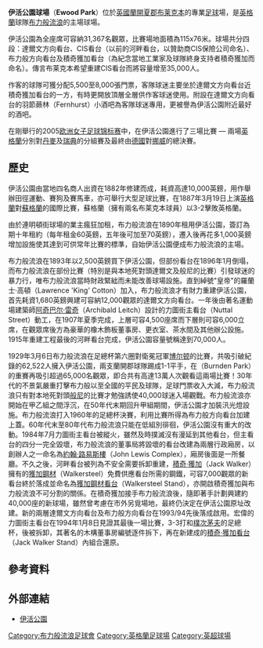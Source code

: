 {{noteta
|G1=EPL
|T=zh-hans:埃伍德公园球场;zh-hk:伊活公園球場;zh-tw:埃伍德公園球場;
|1=zh-hans:布莱克本流浪者;zh-hk:布力般流浪;zh-tw:布萊克本流浪者;
|2=zh-hans:埃伍德公园;zh-hk:伊活公園;zh-tw:埃伍德公園;
}}
{{Infobox Stadium  
|  stadium_name  = 伊活公園球場<br />''Ewood Park''
|  image      = [[File:Ewood_Park.jpg|250px]]
|  location   = [[英格蘭|英格蘭]]BB2 4JF[[蘭開夏郡|蘭開夏郡]][[布莱克本|布莱克本]]
| coordinates = {{coord|53|43|42.85|N|2|29|21.14|W|type:landmark}}
|  fullname   = Ewood Park
|  built      = 1882年 
|  opened     = 1882年
|  owner      = [[布力般流浪|布力般流浪]]
|  seating_capacity   = <center>31,367人<ref name="BBC Premiership">{{cite web|title=Premiership Club-by-club Guide|url=http://news.bbc.co.uk/sport1/hi/football/eng_prem/5237764.stm|publisher=BBC|accessdate=2006-12-30|archive-date=2007-08-24|archive-url=https://web.archive.org/web/20070824171855/http://news.bbc.co.uk/sport1/hi/football/eng_prem/5237764.stm|dead-url=no}}</ref>  
|  tenants     = <center>[[布力般流浪|布力般流浪]] (1890年至今)
|  dimensions  = <center>115 x 76 碼
|}}
'''伊活公園球場'''（'''Ewood Park'''）位於[[英國|英國]][[蘭開夏郡|蘭開夏郡]][[布莱克本|布莱克本]]的專業[[足球|足球]]場，是[[英格蘭|英格蘭]]球隊[[布力般流浪|布力般流浪]]的主場球場。

伊活公園為全座席可容納31,367名觀眾，比賽場地面積為115x76米。球場共分四段：達爾文方向看台、CIS看台（以前的河畔看台，以贊助商CIS保險公司命名）、布力般方向看台及積奇獲加看台（為紀念當地工業家及球隊終身支持者積奇獲加而命名）。傳言布莱克本希望重建CIS看台而將容量增至35,000人。

作客的球隊可獲分配5,500至8,000張門票，客隊球迷主要坐於達爾文方向看台近積奇獲加看台的一方，有時更開放頂層全層供作客球迷使用。附設在達爾文方向看台的羽節蕨林（Fernhurst）小酒吧為客隊球迷專用，更被譽為伊活公園附近最好的酒吧。

在剛舉行的2005[[欧洲女子足球锦标赛|欧洲女子足球锦标赛]]中，在伊活公園進行了三場比賽 — 兩場[[英格蘭女子足球代表隊|英格蘭]]分別對[[丹麥女子足球代表隊|丹麥]]及[[瑞典女子足球代表隊|瑞典]]的分組賽及最終由[[德國女子足球代表隊|德國]]對[[挪威女子足球代表隊|挪威]]的總決賽。

== 歷史 ==
伊活公園由當地四名商人出資在1882年修建而成，耗資高達10,000英鎊，用作舉辦田徑運動、賽狗及賽馬車，亦可舉行大型足球比賽，在1887年3月19日上演[[英格兰足球代表队|英格蘭]]對[[蘇格蘭足球代表隊|蘇格蘭]]的國際比賽，蘇格蘭（擁有兩名布莱克本球員）以3-2擊敗英格蘭。

由於連明頓街球場的業主瘋狂加租，布力般流浪在1890年租用伊活公園，簽訂為期十年租約（每年租金60英鎊，五年後可加至70英鎊），遷入後再花多1,000英鎊增加設施使其達到可供常年比賽的標準，自始伊活公園便成布力般流浪的主場。

布力般流浪在1893年以2,500英鎊買下伊活公園，但部份看台在1896年1月倒塌，而布力般流浪在部份比賽（特別是與本地死對頭達爾文及般尼的比賽）引發球迷的暴力行，唯布力般流浪當時財政緊絀而未能改善球場設施。直到綽號"皇帝"的羅蘭士·高頓（Lawrence 'King' Cotton）加入，布力般流浪才有財力重建伊活公園，首先耗資1,680英鎊興建可容納12,000觀眾的達爾文方向看台。一年後由著名運動場建築師[[阿奇巴尔·雷奇|阿奇巴尔·雷奇]]（Archibald Leitch）設計的力圖街主看台（Nuttal Street）動工，在1907年夏季完成，上層可容4,500座席而下層則可容6,000立席，在觀眾席後方為豪華的橡木飾板董事房、更衣室、茶水間及其他辦公設施。1915年重建工程最後的河畔看台完成，伊活公園容量號稱達到70,000人。

1929年3月6日布力般流浪在足總杯第六圈對衛冕冠軍[[博尔顿足球俱乐部|博尔顿]]的比賽，共吸引破紀錄的62,522人擁入伊活公園，兩支蘭開郡球隊踢成1-1平手，在{{tsl|en|Burnden Park||般頓公園}}（Burnden Park）的重賽再吸引超過65,000名觀眾，即合共有高達13萬人次觀看這兩場比賽！30年代的不景氣嚴重打擊布力般以至全國的平民及球隊，足球門票收入大減，布力般流浪只有對本地死對頭[[般尼足球會|般尼]]的比賽才勉強誘使40,000球迷入場觀戰。布力般流浪亦開始在甲乙組之間浮沉，在50年代末期回升甲組期間，伊活公園才加裝汛光燈設施。布力般流浪打入1960年的足總杯決賽，利用比賽所得為布力般方向看台加建上蓋。60年代末至80年代布力般流浪只能在低組別徘徊，伊活公園沒有重大的改動。1984年7月力圖街主看台被縱火，雖然及時撲滅沒有漫延到其他看台，但主看台的四分一完全毀壞，布力般流浪的董事局將毀壞的看台改建為兩層行政廂房，以創辦人之一命名為[[約翰·路易斯樓|約翰·路易斯樓]]（John Lewis Complex），廂房後面是一所餐廳。不久之後，河畔看台被列為不安全需要拆卸重建，[[積奇·獲加|積奇·獲加]]（Jack Walker）擁有的[[獲加鋼材|獲加鋼材]]（Walkersteel）免費供應看台所需的鋼鐵，可容7,000觀眾的新看台終於落成並命名為[[獲加鋼材看台|獲加鋼材看台]]（Walkersteel Stand），亦開啟積奇獲加與布力般流浪不可分割的關係。在積奇獲加接手布力般流浪後，隨即著手計劃興建約40,000座的新球場，雖然曾考慮在市外另覓場地，最終仍決定在伊活公園原址改建。新的兩層達爾文方向看台及布力般方向看台在1993/94先後落成啟用。宏偉的力圖街主看台在1994年1月8日見證其最後一場比賽，3-3打和[[朴茨茅斯足球俱乐部|樸次茅夫]]的足總杯，後被拆卸，其著名的木構董事房編號逐件拆下，再在新建成的[[積奇·獲加看台|積奇·獲加看台]]（Jack Walker Stand）內組合還原。

== 參考資料 ==
<div class="references-small">
<references />
</div>

== 外部連結 ==
{{commonscat|Ewood Park}}
* [http://www.google.com/maps?f=q&hl=en&q=blackburn,+england&ie=UTF8&z=17&ll=53.728411,-2.489069&spn=0.004551,0.013475&t=k&om=0 伊活公園] {{Wayback|url=http://www.google.com/maps?f=q&hl=en&q=blackburn,+england&ie=UTF8&z=17&ll=53.728411,-2.489069&spn=0.004551,0.013475&t=k&om=0 |date=20200217231100 }}

{{英冠球場}}
{{英超球場}}

{{DEFAULTSORT:Ewood Park}}

[[Category:布力般流浪足球會|Category:布力般流浪足球會]]
[[Category:英格蘭足球場|Category:英格蘭足球場]]
[[Category:英超球場|Category:英超球場]]